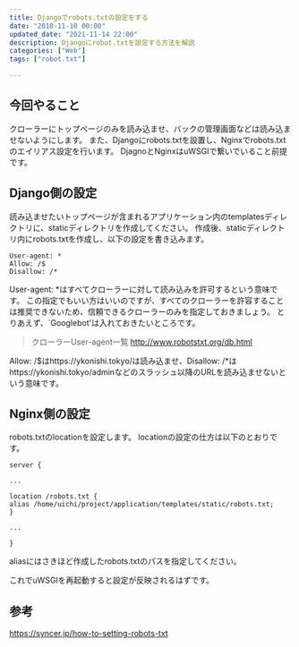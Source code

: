 ```yaml
---
title: Djangoでrobots.txtの設定をする
date: "2018-11-10 00:00"
updated_date: "2021-11-14 22:00"
description: Djangoにrobot.txtを設定する方法を解説
categories: ["Web"]
tags: ["robot.txt"]

---
```

## 今回やること
クローラーにトップページのみを読み込ませ、バックの管理画面などは読み込ませないようにします。
 また、Djangoにrobots.txtを設置し、Nginxでrobots.txtのエイリアス設定を行います。
 DjagnoとNginxはuWSGIで繋いでいること前提です。

 ## Django側の設定
 読み込ませたいトップページが含まれるアプリケーション内のtemplatesディレクトリに、staticディレクトリを作成してください。
 作成後、staticディレクトリ内にrobots.txtを作成し、以下の設定を書き込みます。

 ```
 User-agent: *
 Allow: /$
 Disallow: /*
 ```

 User-agent: *はすべてクローラーに対して読み込みを許可するという意味です。
 この指定でもいい方はいいのですが、すべてのクローラーを許容することは推奨できないため、信頼できるクローラーのみを指定しておきましょう。
 とりあえず、`Googlebot'は入れておきたいところです。

> クローラーUser-agent一覧
http://www.robotstxt.org/db.html

Allow: /$はhttps://ykonishi.tokyo/は読み込ませ、Disallow: /*はhttps://ykonishi.tokyo/adminなどのスラッシュ以降のURLを読み込ませないという意味です。

## Nginx側の設定
robots.txtのlocationを設定します。
locationの設定の仕方は以下のとおりです。

```
server {

...

location /robots.txt {
alias /home/uichi/project/application/templates/static/robots.txt;
}

...

}
```

aliasにはさきほど作成したrobots.txtのパスを指定してください。

これでuWSGIを再起動すると設定が反映されるはずです。

## 参考
https://syncer.jp/how-to-setting-robots-txt
